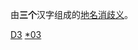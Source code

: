{{Catnav|頁面分類|地理|地名|地名消歧义}}

由'''三个'''汉字组成的[[:Category:地名消歧义|地名消歧义]]。

[[Category:三字消歧义|D3]]
[[Category:地名消歧义|*03{{PAGENAME}}]]